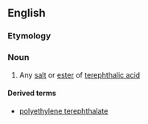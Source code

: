 ==English==

===Etymology===
{{suffix|en|terephthalic|ate}}

===Noun===
{{en-noun}}

# {{lb|en|organic chemistry}} Any [[salt]] or [[ester]] of [[terephthalic acid]]

====Derived terms====
* [[polyethylene terephthalate]]